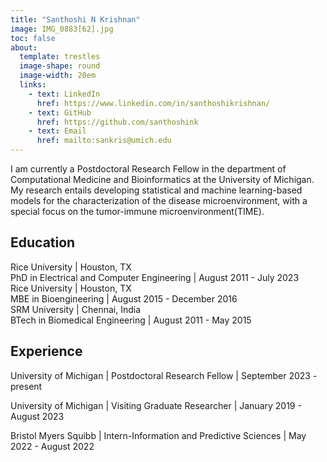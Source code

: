 ```yaml
---
title: "Santhoshi N Krishnan"
image: IMG_0883[62].jpg
toc: false
about: 
  template: trestles
  image-shape: round
  image-width: 20em
  links:
    - text: LinkedIn
      href: https://www.linkedin.com/in/santhoshikrishnan/
    - text: GitHub
      href: https://github.com/santhoshink
    - text: Email
      href: mailto:sankris@umich.edu
---
```


I am currently a Postdoctoral Research Fellow in the department of Computational Medicine and Bioinformatics at the University of Michigan. My research entails developing statistical and machine learning-based models for the characterization of the disease microenvironment, with a special focus on the tumor-immune microenvironment(TIME).

## Education

| Rice University \| Houston, TX
| PhD in Electrical and Computer Engineering \| August 2011 - July 2023

| Rice University \| Houston, TX
| MBE in Bioengineering \| August 2015 - December 2016

| SRM University \| Chennai, India
| BTech in Biomedical Engineering \| August 2011 - May 2015

## Experience

University of Michigan \| Postdoctoral Research Fellow \| September 2023 - present

University of Michigan \| Visiting Graduate Researcher \| January 2019 - August 2023

Bristol Myers Squibb \| Intern-Information and Predictive Sciences \| May 2022 - August 2022

```         
```
